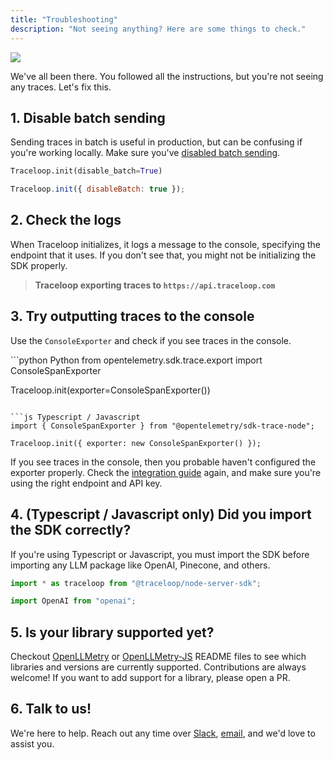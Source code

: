 ```yaml
---
title: "Troubleshooting"
description: "Not seeing anything? Here are some things to check."
---
```


<Frame>
  <img src="/img/no_traces.png" />
</Frame>

We've all been there. You followed all the instructions, but you're not seeing any traces. Let's fix this.

## 1. Disable batch sending

Sending traces in batch is useful in production, but can be confusing if you're working locally.
Make sure you've [disabled batch sending](/openllmetry/configuration#disable-batch).

<CodeGroup>

```python Python
Traceloop.init(disable_batch=True)
```

```js Typescript / Javascript
Traceloop.init({ disableBatch: true });
```

</CodeGroup>

## 2. Check the logs

When Traceloop initializes, it logs a message to the console, specifying the endpoint that it uses.
If you don't see that, you might not be initializing the SDK properly.

> **Traceloop exporting traces to `https://api.traceloop.com`**

## 3. Try outputting traces to the console

Use the `ConsoleExporter` and check if you see traces in the console.

<CodeGroup>
```python Python
from opentelemetry.sdk.trace.export import ConsoleSpanExporter

Traceloop.init(exporter=ConsoleSpanExporter())

````

```js Typescript / Javascript
import { ConsoleSpanExporter } from "@opentelemetry/sdk-trace-node";

Traceloop.init({ exporter: new ConsoleSpanExporter() });
````

</CodeGroup>

If you see traces in the console, then you probable haven't configured the exporter properly.
Check the [integration guide](/openllmetry/integrations) again, and make sure you're using the right endpoint and API key.

## 4. (Typescript / Javascript only) Did you import the SDK correctly?

If you're using Typescript or Javascript, you must import the SDK before importing any LLM package like OpenAI, Pinecone, and others.

```js
import * as traceloop from "@traceloop/node-server-sdk";

import OpenAI from "openai";
```

## 5. Is your library supported yet?

Checkout [OpenLLMetry](https://github.com/traceloop/openllmetry#readme) or [OpenLLMetry-JS](https://github.com/traceloop/openllmetry-js#readme) README files to see which libraries and versions are currently supported.
Contributions are always welcome! If you want to add support for a library, please open a PR.

## 6. Talk to us!

We're here to help.
Reach out any time over
[Slack](https://traceloop.com/slack),
[email](mailto:dev@traceloop.com), and we'd love to assist you.
